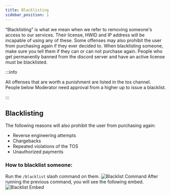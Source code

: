 ```yaml
---
title: Blacklisting
sidebar_position: 1
---
```



“Blacklisting” is what we mean when we refer to removing someone's access to our services. Their license, HWID and IP address will be incapable of using any of these. Some offenses may also prohibit the user from purchasing again if they ever decided to. When blacklisting someone, make sure you tell them if they can or can not purchase again. People who get permanently banned from the discord server and have an active license must be blacklisted.

:::info

All offenses that are worth a punishment are listed in the tos channel. People below Moderator need approval from a higher up to issue a blacklist.

:::

## Blacklisting

The following reasons will also prohibit the user from purchasing again:

- Reverse engineering attempts
- Chargebacks
- Repeated violations of the TOS
- Unauthorized payments

### How to blacklist someone:

<Tabs>
  <TabItem value="step1" label="Step 1" default>
    Run the <code>/blacklist</code> slash command on them.
    <img src={useBaseUrl("/img/staff/blacklistcommand.png")} alt="Blacklist Command" style={{ marginTop: "1rem" }} />
  </TabItem>
  <TabItem value="step2" label="Last Step">
    After running the previous command, you will see the following embed.
    <img src={useBaseUrl("/img/staff/blacklistembed.png")} alt="Blacklist Embed" style={{ marginTop: "1rem" }} />
  </TabItem>
</Tabs>

